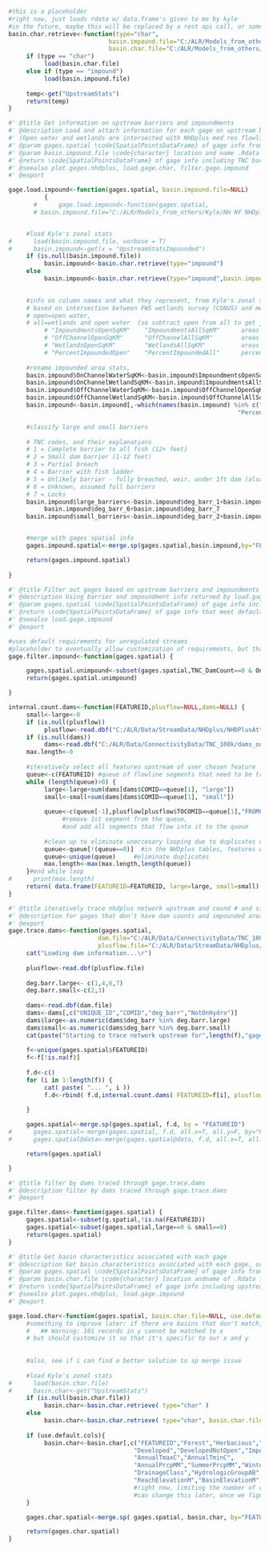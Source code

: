 
```r
#this is a placeholder
#right now, just loads rdata w/ data.frame's given to me by kyle
#in the future, maybe this will be replaced by a rest api call, or something similar?
basin.char.retrieve<-function(type="char",
                            basin.impound.file="C:/ALR/Models_from_others/Kyle/NH NY NHDplus basin zonal stats KO/NENY_CovariateData_Impoundments_2014-01-23.RData",
                            basin.char.file="C:/ALR/Models_from_others/Kyle/NH NY NHDplus basin zonal stats KO/NENY_CovariateData_2014-01-23.RData") {
     if (type == "char")
          load(basin.char.file)
     else if (type == "impound")
          load(basin.impound.file)
     
     temp<-get("UpstreamStats")
     return(temp)
}
```


```r


#' @title Get information on upstream barriers and impoundments
#' @description Load and attach information for each gage on upstream barriers and impoundments.  Uses TNC barrier inventory and FWS survey openwater and wetlands. 
#' (Open water and wetlands are intersected with NHDplus med res flowlines, to differentiate on- and off-network wetlands and waters)
#' @param gages.spatial \code{SpatialPointsDataFrame} of gage info from plot.gages.nhdplus()
#' @param basin.impound.file \code{character} location and name .Rdata file that contains UpstreamStatsImpounded, by NHDplus FEATUREID
#' @return \code{SpatialPointsDataFrame} of gage info including TNC barriers and area of wetlands and open water
#' @seealso plot.gages.nhdplus, load.gage.char, filter.gage.impound
#' @export

gage.load.impound<-function(gages.spatial, basin.impound.file=NULL)
          {
       #      gage.load.impound<-function(gages.spatial, 
       # basin.impound.file="C:/ALR/Models_from_others/Kyle/NH NY NHDplus basin zonal stats KO/NENY_CovariateData_Impoundments_2014-01-23.RData") 


     #load Kyle's zonal stats
#      load(basin.impound.file, verbose = T)
#      basin.impound<-get(x = "UpstreamStatsImpounded")
     if (is.null(basin.impound.file))
          basin.impound<-basin.char.retrieve(type="impound")
     else
          basin.impound<-basin.char.retrieve(type="impound",basin.impound.file=basin.impound.file)          
     

     #info on column names and what they represent, from Kyle's zonal stats
     # based on intersection between FWS wetlands survey (CONUS) and med rez flowlines 
     # open=open water, 
     # all=wetlands and open water  (so subtract open from all to get just wetlands...)
          # "ImpoundmentsOpenSqKM"    "ImpoundmentsAllSqKM"      areas intersecting w/ stream network 
          # "OffChannelOpenSqKM"      "OffChannelAllSqKM"        areas not intersecting w/ stream network
          # "WetlandsOpenSqKM"        "WetlandsAllSqKM"          areas in drainage area, whether or not on network (should be same as CONUS, but in area instead of %?)
          # "PercentImpoundedOpen"    "PercentImpoundedAll"      percentage of wetlands or open water that is on the stream network (should be able to derive from above)
     
     #rename impounded area stats, 
     basin.impound$OnChannelWaterSqKM<-basin.impound$ImpoundmentsOpenSqKM
     basin.impound$OnChannelWetlandSqKM<-basin.impound$ImpoundmentsAllSqKM-basin.impound$ImpoundmentsOpenSqKM
     basin.impound$OffChannelWaterSqKM<-basin.impound$OffChannelOpenSqKM
     basin.impound$OffChannelWetlandSqKM<-basin.impound$OffChannelAllSqKM-basin.impound$OffChannelOpenSqKM
     basin.impound<-basin.impound[,-which(names(basin.impound) %in% c("ImpoundmentsOpenSqKM","ImpoundmentsAllSqKM","WetlandsOpenSqKM","WetlandsAllSqKM",
                                                                "PercentImpoundedOpen","PercentImpoundedAll","OffChannelOpenSqKM","OffChannelAllSqKM"))]

     #classify large and small barriers
     
     # TNC codes, and their explanations
     # 1 = Complete barrier to all fish (12+ feet)
     # 2 = Small dam barrier (1-12 feet)
     # 3 = Partial breach
     # 4 = Barrier with fish ladder
     # 5 = Unlikely barrier - fully breached, weir, under 1ft dam (also COND=NO DAM or COND=REM or COND=DEL)
     # 6 = Unknown, assumed full barriers
     # 7 = Locks
     basin.impound$large_barriers<-basin.impound$deg_barr_1+basin.impound$deg_barr_4+
          basin.impound$deg_barr_6+basin.impound$deg_barr_7
     basin.impound$small_barriers<-basin.impound$deg_barr_2+basin.impound$deg_barr_3


     #merge with gages spatial info
     gages.impound.spatial<-merge.sp(gages.spatial,basin.impound,by="FEATUREID",all.x=T,all.y=F,sort=F)

     return(gages.impound.spatial)
     
}


```

```r
#' @title Filter out gages based on upstream barriers and impoundments
#' @description Using barrier and impoundment info returned by load.gage.impound()
#' @param gages.spatial \code{SpatialPointsDataFrame} of gage info including column names "TNC_DamCount" and "OnChannelWaterSqKM"
#' @return \code{SpatialPointsDataFrame} of gage info that meet default barrier and impoundment criteria
#' @seealso load.gage.impound
#' @export

#uses default requirements for unregulated streams
#placeholder to eventually allow customization of requirements, but that doesn't seem worth the time right now
gage.filter.impound<-function(gages.spatial) {

     gages.spatial.unimpound<-subset(gages.spatial,TNC_DamCount==0 & OnChannelWaterSqKM<.5)
     return(gages.spatial.unimpound)

}

```

```r

internal.count.dams<-function(FEATUREID,plusflow=NULL,dams=NULL) {
     small<-large<-0
     if (is.null(plusflow))
          plusflow<-read.dbf("C:/ALR/Data/StreamData/NHDplus/NHDPlusAttributes/0205/PlusFLow.dbf")
     if (is.null(dams))
          dams<-read.dbf("C:/ALR/Data/ConnectivityData/TNC_100k/dams_on_med_rez.dbf")
     max.length<-0
     
     #iteratively select all features upstream of user chosen feature
     queue<-c(FEATUREID) #queue of flowline segments that need to be traced upstream      
     while (length(queue)>0) {
          large<-large+sum(dams[dams$COMID==queue[1], "large"])
          small<-small+sum(dams[dams$COMID==queue[1], "small"])
          
          queue<-c(queue[-1],plusflow[plusflow$TOCOMID==queue[1],"FROMCOMID"]) 
               #remove 1st segment from the queue, 
               #and add all segments that flow into it to the queue
          
          #clean up to eliminate uneccesary looping due to duplicates or terminal headwater features
          queue<-queue[!(queue==0)]  #in the NHDplus tables, features with FROMCOMID==0 have no inflowing tribs
          queue<-unique(queue)     #eliminate duplicates
          max.length<-max(max.length,length(queue))          
     }#end while loop
#      print(max.length)
     return( data.frame(FEATUREID=FEATUREID, large=large, small=small) )
}

```


```r

#' @title iteratively trace nhdplus network upstream and cound # and size of dams
#' @description for gages that don't have dam counts and impounded area in basin characteristics only
#' @export
gage.trace.dams<-function(gages.spatial, 
                         dam.file="C:/ALR/Data/ConnectivityData/TNC_100k/dams_on_med_rez.dbf", 
                         plusflow.file="C:/ALR/Data/StreamData/NHDplus/NHDPlusAttributes/0205/PlusFLow.dbf") {
     cat("Loading dam information...\r")
          
     plusflow<-read.dbf(plusflow.file)
     
     deg.barr.large<- c(1,4,6,7)
     deg.barr.small<-c(2,3)
     
     dams<-read.dbf(dam.file)
     dams<-dams[,c("UNIQUE_ID","COMID","deg_barr","NotOnHydro")]
     dams$large<-as.numeric(dams$deg_barr %in% deg.barr.large)
     dams$small<-as.numeric(dams$deg_barr %in% deg.barr.small)
     cat(paste("Starting to trace network upstream for",length(f),"gages...","\r","    "))
     
     f<-unique(gages.spatial$FEATUREID)
     f<-f[!is.na(f)]
     
     f.d<-c()
     for (i in 1:length(f)) {
          cat( paste( "... ", i ))
          f.d<-rbind( f.d,internal.count.dams( FEATUREID=f[i], plusflow=plusflow, dams=dams ) )
     
     }

     gages.spatial<-merge.sp(gages.spatial, f.d, by = "FEATUREID")
#      gages.spatial<-merge(gages.spatial, f.d, all.x=T, all.y=F, by="FEATUREID", sort=F) 
#      gages.spatial@data<-merge(gages.spatial@data, f.d, all.x=T, all.y=F, by="FEATUREID", sort=F) 

     return(gages.spatial)

}
```


```r
#' @title filter by dams traced through gage.trace.dams
#' @description filter by dams traced through gage.trace.dams
#' @export

gage.filter.dams<-function(gages.spatial) {
     gages.spatial<-subset(g.spatial,!is.na(FEATUREID))
     gages.spatial<-subset(gages.spatial,large==0 & small==0)
     return(gages.spatial)
}
```


```r

#' @title Get basin characteristics associated with each gage
#' @description Get basin characteristics associated with each gage, or more precisely, with the NHDplus stream reach each gage is plotted to.
#' @param gages.spatial \code{SpatialPointsDataFrame} of gage info from plot.gages.nhdplus()
#' @param basin.char.file \code{character} location andname of .Rdata file that contains UpstreamStats, by NHDplus FEATUREID
#' @return \code{SpatialPointsDataFrame} of gage info including upstream basin characteristics
#' @seealso plot.gages.nhdplus, load.gage.impound
#' @export

gage.load.char<-function(gages.spatial, basin.char.file=NULL, use.default.cols=F) {
     #something to improve later: if there are basins that don't match, outputs generic warning
     #   ## Warning: 101 records in y cannot be matched to x
     # but should customize it so that it's specific to our x and y
     
     
     #also, see if i can find a better solution to sp merge issue
     
     #load Kyle's zonal stats
#      load(basin.char.file)
#      basin.char<-get("UpstreamStats")
     if (is.null(basin.char.file))
          basin.char<-basin.char.retrieve( type="char" )
     else
          basin.char<-basin.char.retrieve( type="char", basin.char.file=basin.char.file )
     
     if (use.default.cols){
          basin.char<-basin.char[,c("FEATUREID","Forest","Herbacious","Agriculture",
                                   "Developed","DevelopedNotOpen","Impervious",
                                   "AnnualTmaxC","AnnualTminC",
                                   "AnnualPrcpMM","SummerPrcpMM","WinterPrcpMM",
                                   "DrainageClass","HydrologicGroupAB","HydrologicGroupCD","SurficialCoarseC","PercentSandy",
                                   "ReachElevationM","BasinElevationM","ReachSlopePCNT","BasinSlopePCNT","TotDASqKM")]
                                   #right now, limiting the number of columns, for readability. 
                                   #can change this later, once we figure out how basin char will be accessed
     }

     gages.char.spatial<-merge.sp( gages.spatial, basin.char, by="FEATUREID", all.x=T, all.y=F, sort=F)

     return(gages.char.spatial)
}
```

